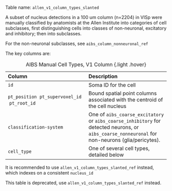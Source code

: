 Table name: `allen_v1_column_types_slanted`

A subset of nucleus detections in a 100 um column (n=2204) in VISp were manually classified by anatomists at the Allen Institute into categories of cell subclasses, first distinguishing cells into classes of non-neuronal, excitatory and inhibitory; then into subclasses.

For the non-neuronal subclasses, see `aibs_column_nonneuronal_ref`

The key columns are:

| Column | Description |
| :--- | :--- |
| `id` | Soma ID for the cell |
| `pt_position` \ `pt_supervoxel_id` \ `pt_root_id` | Bound spatial point columns associated with the centroid of the cell nucleus |
| `classification-system`| One of `aibs_coarse_excitatory` or `aibs_coarse_inhibitory` for detected neurons, or `aibs_coarse_nonneuronal` for non-neurons (glia/pericytes).
| `cell_type` | One of several cell types, detailed below |

: AIBS Manual Cell Types, V1 Column {.light .hover}

:::{.callout-important}
It is recommended to use `allen_v1_column_types_slanted_ref` instead, which indexes on a consistent `nucleus_id`
:::

This table is deprecated, use `allen_v1_column_types_slanted_ref` instead. 